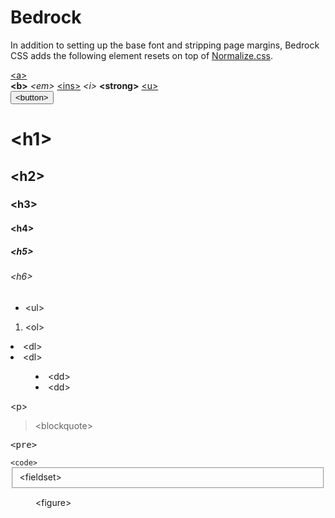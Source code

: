 
<Meta title="Components/Bedrock" />

# Bedrock

In addition to setting up the base font and stripping page margins, Bedrock
CSS adds the following element resets on top of
[Normalize.css](http://necolas.github.io/normalize.css/).

<Canvas>
  <Story name="Bedrock">
    <div class="u-mb">
      <a href="">&lt;a&gt;</a>
    </div>
    <div class="u-mb">
      <b>&lt;b&gt;</b>
      <em>&lt;em&gt;</em>
      <ins>&lt;ins&gt;</ins>
      <i>&lt;i&gt;</i>
      <strong>&lt;strong&gt;</strong>
      <u>&lt;u&gt;</u>
    </div>
    <div class="u-mb">
      <button>&lt;button&gt;</button>
    </div>
    <div class="u-mb">
      <h1>&lt;h1&gt;</h1>
      <h2>&lt;h2&gt;</h2>
      <h3>&lt;h3&gt;</h3>
      <h4>&lt;h4&gt;</h4>
      <h5>&lt;h5&gt;</h5>
      <h6>&lt;h6&gt;</h6>
    </div>
    <div class="u-mb">
      <ul class="u-mb-sm">
        <li>&lt;ul&gt;</li>
      </ul>
      <ol class="u-mb-sm">
        <li>&lt;ol&gt;</li>
      </ol>
      <dl class="u-mb-sm">
        <li>&lt;dl&gt;</li>
        <li>&lt;dl&gt;</li>
      </dl>
      <dd class="u-mb-sm">
        <li>&lt;dd&gt;</li>
        <li>&lt;dd&gt;</li>
      </dd>
    </div>
    <div class="u-mb">
      <p>&lt;p&gt;</p>
      <blockquote>&lt;blockquote&gt;</blockquote>
      <pre>&lt;pre&gt;</pre>
      <code>&lt;code&gt;</code>
      <fieldset>&lt;fieldset&gt;</fieldset>
      <figure>&lt;figure&gt;</figure>
    </div>
  </Story>
</Canvas>
